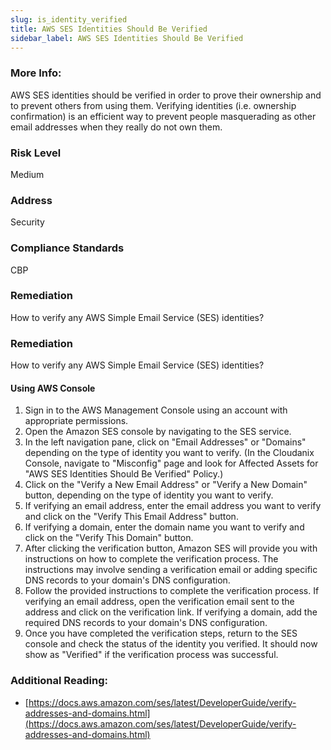 ```yaml
---
slug: is_identity_verified
title: AWS SES Identities Should Be Verified
sidebar_label: AWS SES Identities Should Be Verified
---
```


### More Info:

AWS SES identities should be verified in order to prove their ownership and to prevent others from using them. Verifying identities (i.e. ownership confirmation) is an efficient way to prevent people masquerading as other email addresses when they really do not own them.

### Risk Level

Medium

### Address

Security

### Compliance Standards

CBP

### Remediation

How to verify any AWS Simple Email Service (SES) identities?

### Remediation

How to verify any AWS Simple Email Service (SES) identities?

#### Using AWS Console

1. Sign in to the AWS Management Console using an account with appropriate permissions.
2. Open the Amazon SES console by navigating to the SES service.
3. In the left navigation pane, click on "Email Addresses" or "Domains" depending on the type of identity you want to verify.
    (In the Cloudanix Console, navigate to "Misconfig" page and look for Affected Assets for "AWS SES Identities Should Be Verified" Policy.)
4. Click on the "Verify a New Email Address" or "Verify a New Domain" button, depending on the type of identity you want to verify.
5. If verifying an email address, enter the email address you want to verify and click on the "Verify This Email Address" button.
6. If verifying a domain, enter the domain name you want to verify and click on the "Verify This Domain" button.
7. After clicking the verification button, Amazon SES will provide you with instructions on how to complete the verification process. The instructions may involve sending a verification email or adding specific DNS records to your domain's DNS configuration.
8. Follow the provided instructions to complete the verification process. If verifying an email address, open the verification email sent to the address and click on the verification link. If verifying a domain, add the required DNS records to your domain's DNS configuration.
9. Once you have completed the verification steps, return to the SES console and check the status of the identity you verified. It should now show as "Verified" if the verification process was successful.

### Additional Reading:

- [https://docs.aws.amazon.com/ses/latest/DeveloperGuide/verify-addresses-and-domains.html](https://docs.aws.amazon.com/ses/latest/DeveloperGuide/verify-addresses-and-domains.html) 

